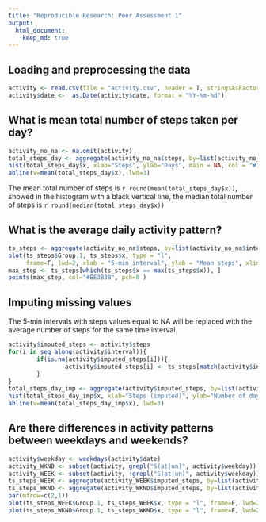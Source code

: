 ```yaml
---
title: "Reproducible Research: Peer Assessment 1"
output: 
  html_document:
    keep_md: true
---
```



## Loading and preprocessing the data
```r
activity <- read.csv(file = "activity.csv", header = T, stringsAsFactors = F)
activity$date <-  as.Date(activity$date, format = "%Y-%m-%d")
```
## What is mean total number of steps taken per day?
```r
activity_no_na <- na.omit(activity)
total_steps_day <- aggregate(activity_no_na$steps, by=list(activity_no_na$date), FUN=sum)
hist(total_steps_day$x, xlab="Steps", ylab="Days", main = NA, col = "#7AC5CD", border = "white")
abline(v=mean(total_steps_day$x), lwd=3)
```

The mean total number of steps is `r round(mean(total_steps_day$x))`, showed in the histogram with a black vertical line, the median total number of steps is `r round(median(total_steps_day$x))`

## What is the average daily activity pattern?
```r
ts_steps <- aggregate(activity_no_na$steps, by=list(activity_no_na$interval), FUN=mean)
plot(ts_steps$Group.1, ts_steps$x, type = "l", 
     frame=F, lwd=2, xlab = "5-min interval", ylab = "Mean steps", xlim=c(0,2500))
max_step <- ts_steps[which(ts_steps$x == max(ts_steps$x)), ]
points(max_step, col="#EE3B3B", pch=8 )
```

## Imputing missing values
The 5-min intervals with steps values equal to NA will be replaced with the average number of steps for the same time interval.

```r
activity$imputed_steps <- activity$steps
for(i in seq_along(activity$interval)){
        if(is.na(activity$imputed_steps[i])){
                activity$imputed_steps[i] <- ts_steps[match(activity$interval[i], ts_steps$Group.1),2]
        }
}
total_steps_day_imp <- aggregate(activity$imputed_steps, by=list(activity$date), FUN=sum)
hist(total_steps_day_imp$x, xlab="Steps (imputed)", ylab="Number of days", main = NA, col = "#7AC5CD",  border = "white")
abline(v=mean(total_steps_day_imp$x), lwd=3)
```


## Are there differences in activity patterns between weekdays and weekends?

```r
activity$weekday <- weekdays(activity$date)
activity_WKND <- subset(activity, grepl("S(at|un)", activity$weekday))
activity_WEEK <- subset(activity, !grepl("S(at|un)", activity$weekday))
ts_steps_WEEK <- aggregate(activity_WEEK$imputed_steps, by=list(activity_WEEK$interval), FUN=mean)
ts_steps_WKND <- aggregate(activity_WKND$imputed_steps, by=list(activity_WKND$interval), FUN=mean)
par(mfrow=c(2,1))
plot(ts_steps_WEEK$Group.1, ts_steps_WEEK$x, type = "l", frame=F, lwd=2, xlab = "5-min interval", ylab = "Mean steps WEEK", ylim = c(0,210))
plot(ts_steps_WKND$Group.1, ts_steps_WKND$x, type = "l", frame=F, lwd=2, xlab = "5-min interval", ylab = "Mean steps WKND", ylim = c(0,210))

```


